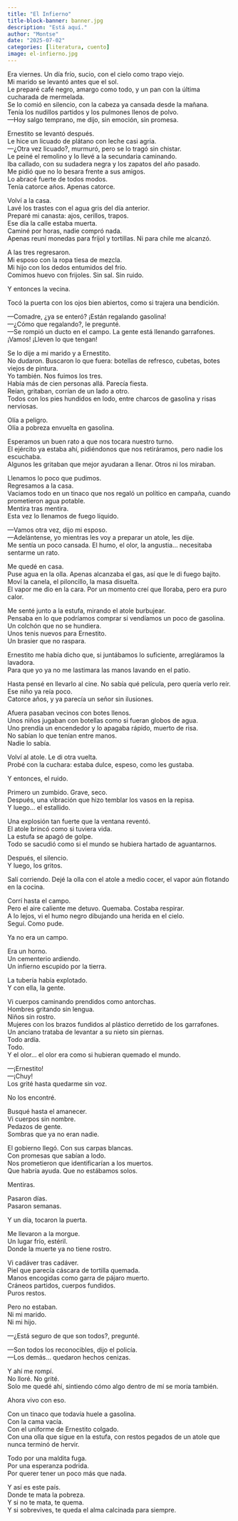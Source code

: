 ```yaml
---
title: "El Infierno"
title-block-banner: banner.jpg
description: "Está aquí."
author: "Montse"
date: "2025-07-02"
categories: [literatura, cuento]
image: el-infierno.jpg
---
```


Era viernes. Un día frío, sucio, con el cielo como trapo viejo.  
Mi marido se levantó antes que el sol.  
Le preparé café negro, amargo como todo, y un pan con la última cucharada de mermelada.  
Se lo comió en silencio, con la cabeza ya cansada desde la mañana.  
Tenía los nudillos partidos y los pulmones llenos de polvo.  
—Hoy salgo temprano, me dijo, sin emoción, sin promesa.  

Ernestito se levantó después.  
Le hice un licuado de plátano con leche casi agria.  
—¿Otra vez licuado?, murmuró, pero se lo tragó sin chistar.  
Le peiné el remolino y lo llevé a la secundaria caminando.  
Iba callado, con su sudadera negra y los zapatos del año pasado.  
Me pidió que no lo besara frente a sus amigos.  
Lo abracé fuerte de todos modos.  
Tenía catorce años. Apenas catorce.  

Volví a la casa.  
Lavé los trastes con el agua gris del día anterior.  
Preparé mi canasta: ajos, cerillos, trapos.  
Ese día la calle estaba muerta.  
Caminé por horas, nadie compró nada.  
Apenas reuní monedas para frijol y tortillas. Ni para chile me alcanzó.  

A las tres regresaron.  
Mi esposo con la ropa tiesa de mezcla.  
Mi hijo con los dedos entumidos del frío.  
Comimos huevo con frijoles. Sin sal. Sin ruido.  

Y entonces la vecina.  

Tocó la puerta con los ojos bien abiertos, como si trajera una bendición.  

—Comadre, ¿ya se enteró? ¡Están regalando gasolina!  
—¿Cómo que regalando?, le pregunté.  
—Se rompió un ducto en el campo. La gente está llenando garrafones. ¡Vamos! ¡Lleven lo que tengan!  

Se lo dije a mi marido y a Ernestito.  
No dudaron. Buscaron lo que fuera: botellas de refresco, cubetas, botes viejos de pintura.  
Yo también. Nos fuimos los tres.  
Había más de cien personas allá. Parecía fiesta.  
Reían, gritaban, corrían de un lado a otro.  
Todos con los pies hundidos en lodo, entre charcos de gasolina y risas nerviosas.  

Olía a peligro.  
Olía a pobreza envuelta en gasolina.  

Esperamos un buen rato a que nos tocara nuestro turno.  
El ejército ya estaba ahí, pidiéndonos que nos retiráramos, pero nadie los escuchaba.  
Algunos les gritaban que mejor ayudaran a llenar. Otros ni los miraban.  

Llenamos lo poco que pudimos.  
Regresamos a la casa.  
Vaciamos todo en un tinaco que nos regaló un político en campaña, cuando prometieron agua potable.  
Mentira tras mentira.  
Esta vez lo llenamos de fuego líquido.  

—Vamos otra vez, dijo mi esposo.  
—Adelántense, yo mientras les voy a preparar un atole, les dije.  
Me sentía un poco cansada. El humo, el olor, la angustia… necesitaba sentarme un rato.  

Me quedé en casa.  
Puse agua en la olla. Apenas alcanzaba el gas, así que le di fuego bajito.  
Moví la canela, el piloncillo, la masa disuelta.  
El vapor me dio en la cara. Por un momento creí que lloraba, pero era puro calor.  

Me senté junto a la estufa, mirando el atole burbujear.  
Pensaba en lo que podríamos comprar si vendíamos un poco de gasolina.  
Un colchón que no se hundiera.  
Unos tenis nuevos para Ernestito.  
Un brasier que no raspara.  

Ernestito me había dicho que, si juntábamos lo suficiente, arregláramos la lavadora.  
Para que yo ya no me lastimara las manos lavando en el patio.  

Hasta pensé en llevarlo al cine. No sabía qué película, pero quería verlo reír.  
Ese niño ya reía poco.  
Catorce años, y ya parecía un señor sin ilusiones.  

Afuera pasaban vecinos con botes llenos.  
Unos niños jugaban con botellas como si fueran globos de agua.  
Uno prendía un encendedor y lo apagaba rápido, muerto de risa.  
No sabían lo que tenían entre manos.  
Nadie lo sabía.  

Volví al atole. Le di otra vuelta.  
Probé con la cuchara: estaba dulce, espeso, como les gustaba.  

Y entonces, el ruido.  

Primero un zumbido. Grave, seco.  
Después, una vibración que hizo temblar los vasos en la repisa.  
Y luego… el estallido.  

Una explosión tan fuerte que la ventana reventó.  
El atole brincó como si tuviera vida.  
La estufa se apagó de golpe.  
Todo se sacudió como si el mundo se hubiera hartado de aguantarnos.  

Después, el silencio.  
Y luego, los gritos.  

Salí corriendo. Dejé la olla con el atole a medio cocer, el vapor aún flotando en la cocina.  

Corrí hasta el campo.  
Pero el aire caliente me detuvo. Quemaba. Costaba respirar.  
A lo lejos, vi el humo negro dibujando una herida en el cielo.  
Seguí. Como pude.  

Ya no era un campo.  

Era un horno.  
Un cementerio ardiendo.  
Un infierno escupido por la tierra.  

La tubería había explotado.  
Y con ella, la gente.  

Vi cuerpos caminando prendidos como antorchas.  
Hombres gritando sin lengua.  
Niños sin rostro.  
Mujeres con los brazos fundidos al plástico derretido de los garrafones.  
Un anciano trataba de levantar a su nieto sin piernas.  
Todo ardía.  
Todo.  
Y el olor… el olor era como si hubieran quemado el mundo.  

—¡Ernestito!  
—¡Chuy!  
Los grité hasta quedarme sin voz.  

No los encontré.  

Busqué hasta el amanecer.  
Vi cuerpos sin nombre.  
Pedazos de gente.  
Sombras que ya no eran nadie.  

El gobierno llegó. Con sus carpas blancas.  
Con promesas que sabían a lodo.  
Nos prometieron que identificarían a los muertos.  
Que habría ayuda. Que no estábamos solos.  

Mentiras.  

Pasaron días.  
Pasaron semanas.  

Y un día, tocaron la puerta.  

Me llevaron a la morgue.  
Un lugar frío, estéril.  
Donde la muerte ya no tiene rostro.  

Vi cadáver tras cadáver.  
Piel que parecía cáscara de tortilla quemada.  
Manos encogidas como garra de pájaro muerto.  
Cráneos partidos, cuerpos fundidos.  
Puros restos.  

Pero no estaban.  
Ni mi marido.  
Ni mi hijo.  

—¿Está seguro de que son todos?, pregunté.  

—Son todos los reconocibles, dijo el policía.  
—Los demás... quedaron hechos cenizas.  

Y ahí me rompí.  
No lloré. No grité.  
Solo me quedé ahí, sintiendo cómo algo dentro de mí se moría también.  

Ahora vivo con eso.  

Con un tinaco que todavía huele a gasolina.  
Con la cama vacía.  
Con el uniforme de Ernestito colgado.  
Con una olla que sigue en la estufa, con restos pegados de un atole que nunca terminó de hervir.  

Todo por una maldita fuga.  
Por una esperanza podrida.  
Por querer tener un poco más que nada.  

Y así es este país.  
Donde te mata la pobreza.  
Y si no te mata, te quema.  
Y si sobrevives, te queda el alma calcinada para siempre.  